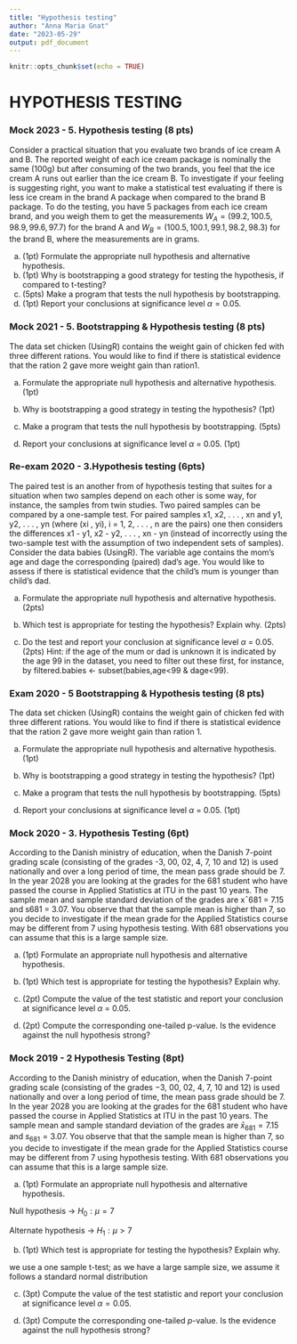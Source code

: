 ---
title: "Hypothesis testing"
author: "Anna Maria Gnat"
date: "2023-05-29"
output: pdf_document
---

```{r setup, include=FALSE}
knitr::opts_chunk$set(echo = TRUE)
```

# HYPOTHESIS TESTING

### Mock 2023 - 5. Hypothesis testing (8 pts)

Consider a practical situation that you evaluate two brands of ice cream
A and B. The reported weight of each ice cream package is nominally the
same (100g) but after consuming of the two brands, you feel that the ice
cream A runs out earlier than the ice cream B. To investigate if your
feeling is suggesting right, you want to make a statistical test
evaluating if there is less ice cream in the brand A package when
compared to the brand B package. To do the testing, you have 5 packages
from each ice cream brand, and you weigh them to get the measurements
$W_A=(99.2,100.5,98.9,99.6,97.7)$ for the brand A and
$W_B=(100.5,100.1,99.1,98.2,98.3)$ for the brand B, where the
measurements are in grams.

(a) (1pt) Formulate the appropriate null hypothesis and alternative
    hypothesis.
(b) (1pt) Why is bootstrapping a good strategy for testing the
    hypothesis, if compared to t-testing?
(c) (5pts) Make a program that tests the null hypothesis by
    bootstrapping.
(d) (1pt) Report your conclusions at significance level $\alpha = 0.05$.

### Mock 2021 - 5. Bootstrapping & Hypothesis testing (8 pts)

The data set chicken (UsingR) contains the weight gain of chicken fed
with three different rations. You would like to find if there is
statistical evidence that the ration 2 gave more weight gain than
ration1.

(a) Formulate the appropriate null hypothesis and alternative
    hypothesis. (1pt)

(b) Why is bootstrapping a good strategy in testing the hypothesis?
    (1pt)

(c) Make a program that tests the null hypothesis by bootstrapping.
    (5pts)

(d) Report your conclusions at significance level $\alpha$ = 0.05. (1pt)

### Re-exam 2020 - 3.Hypothesis testing (6pts)

The paired test is an another from of hypothesis testing that suites for
a situation when two samples depend on each other is some way, for
instance, the samples from twin studies. Two paired samples can be
compared by a one-sample test. For paired samples x1, x2, . . . , xn and
y1, y2, . . . , yn (where (xi , yi), i = 1, 2, . . . , n are the pairs)
one then considers the differences x1 - y1, x2 - y2, . . . , xn - yn
(instead of incorrectly using the two-sample test with the assumption of
two independent sets of samples). Consider the data babies (UsingR). The
variable age contains the mom's age and dage the corresponding (paired)
dad's age. You would like to assess if there is statistical evidence
that the child's mum is younger than child's dad.

(a) Formulate the appropriate null hypothesis and alternative
    hypothesis. (2pts)

(b) Which test is appropriate for testing the hypothesis? Explain why.
    (2pts)

(c) Do the test and report your conclusion at significance level
    $\alpha$ = 0.05. (2pts) Hint: if the age of the mum or dad is
    unknown it is indicated by the age 99 in the dataset, you need to
    filter out these first, for instance, by filtered.babies \<-
    subset(babies,age\<99 & dage\<99).

### Exam 2020 - 5 Bootstrapping & Hypothesis testing (8 pts)

The data set chicken (UsingR) contains the weight gain of chicken fed
with three different rations. You would like to find if there is
statistical evidence that the ration 2 gave more weight gain than ration
1.

(a) Formulate the appropriate null hypothesis and alternative
    hypothesis. (1pt)

(b) Why is bootstrapping a good strategy in testing the hypothesis?
    (1pt)

(c) Make a program that tests the null hypothesis by bootstrapping.
    (5pts)

(d) Report your conclusions at significance level $\alpha$ = 0.05. (1pt)

### Mock 2020 - 3. Hypothesis Testing (6pt)

According to the Danish ministry of education, when the Danish 7-point
grading scale (consisting of the grades -3, 00, 02, 4, 7, 10 and 12) is
used nationally and over a long period of time, the mean pass grade
should be 7. In the year 2028 you are looking at the grades for the 681
student who have passed the course in Applied Statistics at ITU in the
past 10 years. The sample mean and sample standard deviation of the
grades are x¯681 = 7.15 and s681 = 3.07. You observe that that the
sample mean is higher than 7, so you decide to investigate if the mean
grade for the Applied Statistics course may be different from 7 using
hypothesis testing. With 681 observations you can assume that this is a
large sample size.

(a) (1pt) Formulate an appropriate null hypothesis and alternative
    hypothesis.

(b) (1pt) Which test is appropriate for testing the hypothesis? Explain
    why.

(c) (2pt) Compute the value of the test statistic and report your
    conclusion at significance level $\alpha$ = 0.05.

(d) (2pt) Compute the corresponding one-tailed p-value. Is the evidence
    against the null hypothesis strong?

### Mock 2019 - 2 Hypothesis Testing (8pt)

According to the Danish ministry of education, when the Danish 7-point
grading scale (consisting of the grades $-3$, $00$, $02$, $4$, $7$, $10$
and $12$) is used nationally and over a long period of time, the mean
pass grade should be $7$. In the year 2028 you are looking at the grades
for the $681$ student who have passed the course in Applied Statistics
at ITU in the past 10 years. The sample mean and sample standard
deviation of the grades are $\bar{x}_{681} = 7.15$ and $s_{681} = 3.07$.
You observe that that the sample mean is higher than 7, so you decide to
investigate if the mean grade for the Applied Statistics course may be
different from $7$ using hypothesis testing. With 681 observations you
can assume that this is a large sample size.

(a) (1pt) Formulate an appropriate null hypothesis and alternative
    hypothesis.

Null hypothesis -\> $H_0: \mu=7$

Alternate hypothesis -\> $H_1: \mu > 7$

(b) (1pt) Which test is appropriate for testing the hypothesis? Explain
    why.

we use a one sample t-test; as we have a large sample size, we assume it
follows a standard normal distribution

(c) (3pt) Compute the value of the test statistic and report your
    conclusion at significance level $\alpha = 0.05$.

(d) (3pt) Compute the corresponding one-tailed $p$-value. Is the
    evidence against the null hypothesis strong?
